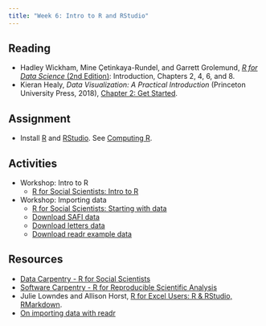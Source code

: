```yaml
---
title: "Week 6: Intro to R and RStudio"
---
```



## Reading
- Hadley Wickham, Mine Çetinkaya-Rundel, and Garrett Grolemund, [*R for Data Science* (2nd Edition)](https://r4ds.hadley.nz): Introduction, Chapters 2, 4, 6, and  8.
- Kieran Healy, *Data Visualization: A Practical Introduction* (Princeton University Press, 2018), [Chapter 2: Get Started](https://socviz.co/gettingstarted.html#gettingstarted).

## Assignment
- Install [R](https://cloud.r-project.org) and [RStudio](https://posit.co/download/rstudio-desktop/). See [Computing R](/computing.qmd#sec-r).

## Activities
- Workshop: Intro to R
  - [R for Social Scientists: Intro to R](https://datacarpentry.org/r-socialsci/01-intro-to-r.html)
- Workshop: Importing data
  - [R for Social Scientists: Starting with data](https://datacarpentry.org/r-socialsci/02-starting-with-data.html)
  - [Download SAFI data](https://github.com/datacarpentry/r-socialsci/blob/main/episodes/data/SAFI_clean.csv)
  - [Download letters data](https://github.com/jessesadler/intro-to-r/blob/master/data/correspondence-data-1585.csv)
  - [Download readr example data](https://github.com/jessesadler/notes-tidyverse/blob/main/data/readr-example.csv)

## Resources
- [Data Carpentry - R for Social Scientists](https://datacarpentry.org/r-socialsci/)
- [Software Carpentry - R for Reproducible Scientific Analysis](https://swcarpentry.github.io/r-novice-gapminder/)
- Julie Lowndes and Allison Horst, [R for Excel Users: R & RStudio, RMarkdown](https://rstudio-conf-2020.github.io/r-for-excel/rstudio.html).
- [On importing data with readr](https://jessesadler.github.io/notes-tidyverse/01-readr.html)

